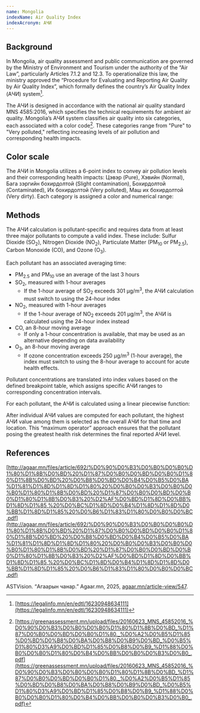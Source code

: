 ```yaml
---
name: Mongolia
indexName: Air Quality Index
indexAcronym: АЧИ
---
```




## Background

In Mongolia, air quality assessment and public communication are governed by the Ministry of Environment and Tourism under the authority 
of the “Air Law”, particularly Articles 7.1.2 and 12.3. To operationalize this law, the ministry approved the “Procedure for Evaluating 
and Reporting Air Quality by Air Quality Index”, which formally defines the country’s Air Quality Index (АЧИ) system[^1]. 

The АЧИ is designed in accordance with the national air quality standard MNS 4585:2016, which specifies the technical requirements for ambient 
air quality. Mongolia’s АЧИ system classifies air quality into six categories, each associated with a color code[^2]. These categories range from 
"Pure" to "Very polluted," reflecting increasing levels of air pollution and corresponding health impacts. 


## Color scale

The АЧИ in Mongolia utilizes a 6-point index to convey air pollution levels and their corresponding health impacts: Цэвэр (Pure), Хэвийн (Normal), 
Бага зэргийн бохирдолтой (Slight contamination), Бохирдолтой (Contaminated), Их бохирдолтой (Very polluted), Маш их бохирдолтой (Very dirty). Each category is assigned 
a color and numerical range: 

<ColorScale index="mongolia" value={true} />

## Methods

The АЧИ calculation is pollutant-specific and requires data from at least three major pollutants to compute a valid index. These include: 
Sulfur Dioxide (SO<sub>2</sub>), Nitrogen Dioxide (NO<sub>2</sub>), Particulate Matter (PM<sub>10</sub> or PM<sub>2.5</sub>), Carbon Monoxide (CO), and Ozone (O<sub>3</sub>). 

Each pollutant has an associated averaging time: 
 - PM<sub>2.5</sub> and PM<sub>10</sub> use an average of the last 3 hours
 - SO<sub>2</sub>, measured with 1-hour averages
    - If the 1-hour average of SO<sub>2</sub> exceeds 301 μg/m<sup>3</sup>, the АЧИ calculation must switch to using the 24-hour index
 - NO<sub>2</sub>, measured with 1-hour averages
    - If the 1-hour average of NO<sub>2</sub> exceeds 201 μg/m<sup>3</sup>, the АЧИ is calculated using the 24-hour index instead 
 - CO, an 8-hour moving average
    - If only a 1-hour concentration is available, that may be used as an alternative depending on data availability
 - O<sub>3</sub>, an 8-hour moving average
    - If ozone concentration exceeds 250 μg/m<sup>3</sup> (1-hour average), the index must switch to using the 8-hour average to account for acute health effects. 

Pollutant concentrations are translated into index values based on the defined breakpoint table, which assigns specific АЧИ ranges to corresponding 
concentration intervals. 


<BreakpointsTable index="mongolia" />

For each pollutant, the АЧИ is calculated using a linear piecewise function: 

<div class="latex-container">
    <PiecewiseLatexDoc label="АЧИ" />
</div>

<AqiCalculator
  client:only="solid"
  index="mongolia"
  acronym={frontmatter.indexAcronym}
/>

After individual АЧИ values are computed for each pollutant, the highest АЧИ value among them is selected as the overall АЧИ for that time and 
location. This “maximum operator” approach ensures that the pollutant posing the greatest health risk determines the final reported АЧИ level. 

## References

[http://agaar.mn/files/article/692/%D0%90%D0%B3%D0%B0%D0%B0%D1%80%D1%8B%D0%BD%20%D1%87%D0%B0%D0%BD%D0%B0%D1%80%D1%8B%D0%BD%20%D0%B8%D0%BD%D0%B4%D0%B5%D0%BA%D1%81%D1%8D%D1%8D%D1%80%20%D0%B0%D0%B3%D0%B0%D0%B0%D1%80%D1%8B%D0%BD%20%D1%87%D0%B0%D0%BD%D0%B0%D1%80%D1%8B%D0%B3%20%D2%AF%D0%BD%D1%8D%D0%BB%D1%8D%D1%85,%20%D0%BC%D1%8D%D0%B4%D1%8D%D1%8D%D0%BB%D1%8D%D1%85%20%D0%B6%D1%83%D1%80%D0%B0%D0%BC.pdf](http://agaar.mn/files/article/692/%D0%90%D0%B3%D0%B0%D0%B0%D1%80%D1%8B%D0%BD%20%D1%87%D0%B0%D0%BD%D0%B0%D1%80%D1%8B%D0%BD%20%D0%B8%D0%BD%D0%B4%D0%B5%D0%BA%D1%81%D1%8D%D1%8D%D1%80%20%D0%B0%D0%B3%D0%B0%D0%B0%D1%80%D1%8B%D0%BD%20%D1%87%D0%B0%D0%BD%D0%B0%D1%80%D1%8B%D0%B3%20%D2%AF%D0%BD%D1%8D%D0%BB%D1%8D%D1%85,%20%D0%BC%D1%8D%D0%B4%D1%8D%D1%8D%D0%BB%D1%8D%D1%85%20%D0%B6%D1%83%D1%80%D0%B0%D0%BC.pdf)

ASTVision. “Агаарын чанар.” Agaar.mn, 2025, [agaar.mn/article-view/547](http://agaar.mn/article-view/547).

[^1]: [https://legalinfo.mn/en/edtl/16230948634111](https://legalinfo.mn/en/edtl/16230948634111)
[^2]: [https://greenassessment.mn/upload/files/20160623_MNS_45852016_%D0%90%D0%B3%D0%B0%D0%B0%D1%80%D1%8B%D0%BD_%D1%87%D0%B0%D0%BD%D0%B0%D1%80._%D0%A2%D0%B5%D1%85%D0%BD%D0%B8%D0%BA%D0%B8%D0%B9%D0%BD_%D0%B5%D1%80%D3%A9%D0%BD%D1%85%D0%B8%D0%B9_%D1%88%D0%B0%D0%B0%D1%80%D0%B4%D0%BB%D0%B0%D0%B3%D0%B0_.pdf](https://greenassessment.mn/upload/files/20160623_MNS_45852016_%D0%90%D0%B3%D0%B0%D0%B0%D1%80%D1%8B%D0%BD_%D1%87%D0%B0%D0%BD%D0%B0%D1%80._%D0%A2%D0%B5%D1%85%D0%BD%D0%B8%D0%BA%D0%B8%D0%B9%D0%BD_%D0%B5%D1%80%D3%A9%D0%BD%D1%85%D0%B8%D0%B9_%D1%88%D0%B0%D0%B0%D1%80%D0%B4%D0%BB%D0%B0%D0%B3%D0%B0_.pdf)